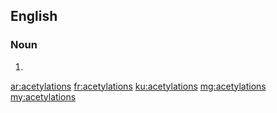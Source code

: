 ==English==

===Noun===
{{head|en|plural}}

# {{plural of|acetylation|lang=en}}

[[ar:acetylations]]
[[fr:acetylations]]
[[ku:acetylations]]
[[mg:acetylations]]
[[my:acetylations]]